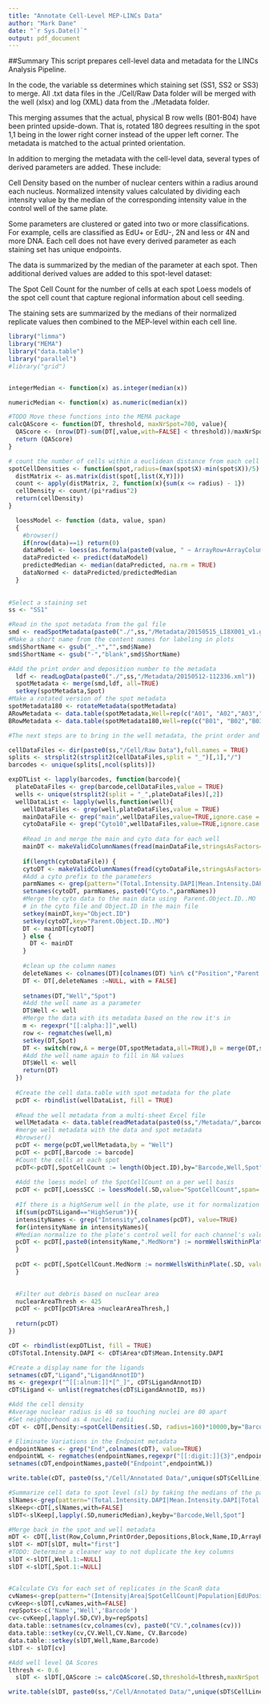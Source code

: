 ```yaml
---
title: "Annotate Cell-Level MEP-LINCs Data"
author: "Mark Dane"
date: "`r Sys.Date()`"
output: pdf_document
---
```

##Summary
This script prepares cell-level data and metadata for the LINCs Analysis Pipeline. 

In the code, the variable ss determines which staining set (SS1, SS2 or SS3) to merge. All .txt data files in the ./Cell/Raw Data folder will be merged
with the well (xlsx) and log (XML) data from the ./Metadata folder.

This merging assumes that the actual, physical B row wells (B01-B04) have been printed upside-down. That is, rotated 180 degrees resulting in the spot 1,1 being in the lower right corner instead of the upper left corner. The metadata is matched to the actual printed orientation.

In addition to merging the metadata with the cell-level data, several types of derived parameters are added. These include:

Cell Density based on the number of nuclear centers within a radius around each nucleus.
Normalized intensity values calculated by dividing each intensity value by the median of the corresponding intensity value in the control well of the same plate. 

Some parameters are clustered or gated into two or more classifications. For example, cells are classified as EdU+ or EdU-, 2N and less or 4N and more DNA.
Each cell does not have every derived parameter as each staining set has unique endpoints.

The data is summarized by the median of the parameter at each spot. Then additional derived values are added to this spot-level dataset:

The Spot Cell Count for the number of cells at each spot
Loess models of the spot cell count that capture regional information about cell seeding.

The staining sets are summarized by the medians of their normalized replicate values then combined to the MEP-level within each cell line.


```r
library("limma")
library("MEMA")
library("data.table")
library("parallel")
#library("grid")


integerMedian <- function(x) as.integer(median(x))

numericMedian <- function(x) as.numeric(median(x))

#TODO Move these functions into the MEMA package
calcQAScore <- function(DT, threshold, maxNrSpot=700, value){
  QAScore <- (nrow(DT)-sum(DT[,value,with=FALSE] < threshold))/maxNrSpot
  return (QAScore)
}

# count the number of cells within a euclidean distance from each cell
spotCellDensities <- function(spot,radius=(max(spot$X)-min(spot$X))/5) {
  distMatrix <- as.matrix(dist(spot[,list(X,Y)]))
  count <- apply(distMatrix, 2, function(x){sum(x <= radius) - 1})
  cellDensity <- count/(pi*radius^2)
  return(cellDensity)
}

  loessModel <- function (data, value, span) 
  {
    #browser()
    if(nrow(data)==1) return(0)
    dataModel <- loess(as.formula(paste0(value, " ~ ArrayRow+ArrayColumn")),data, span = span)
    dataPredicted <- predict(dataModel)
    predictedMedian <- median(dataPredicted, na.rm = TRUE)
    dataNormed <- dataPredicted/predictedMedian
  }
  
  
#Select a staining set
ss <- "SS1"

```


```r

#Read in the spot metadata from the gal file
smd <- readSpotMetadata(paste0("./",ss,"/Metadata/20150515_LI8X001_v1.gal"))
#Make a short name from the content names for labeling in plots
smd$ShortName <- gsub("_.*","",smd$Name)
smd$ShortName <- gsub("-","blank",smd$ShortName)

#Add the print order and deposition number to the metadata
  ldf <- readLogData(paste0("./",ss,"/Metadata/20150512-112336.xml"))
  spotMetadata <- merge(smd,ldf, all=TRUE)
  setkey(spotMetadata,Spot)
#Make a rotated version of the spot metadata
spotMetadata180 <- rotateMetadata(spotMetadata)
ARowMetadata <- data.table(spotMetadata,Well=rep(c("A01", "A02","A03","A04"),each=nrow(spotMetadata)))
BRowMetadata <- data.table(spotMetadata180,Well=rep(c("B01", "B02","B03","B04"),each=nrow(spotMetadata180)))

```


```r
#The next steps are to bring in the well metadata, the print order and the ScanR data

cellDataFiles <- dir(paste0(ss,"/Cell/Raw Data"),full.names = TRUE)
splits <- strsplit2(strsplit2(cellDataFiles,split = "_")[,1],"/")
barcodes <- unique(splits[,ncol(splits)])

expDTList <- lapply(barcodes, function(barcode){
  plateDataFiles <- grep(barcode,cellDataFiles,value = TRUE)
  wells <- unique(strsplit2(split = "_",plateDataFiles)[,2])
  wellDataList <- lapply(wells,function(well){
    wellDataFiles <- grep(well,plateDataFiles,value = TRUE)
    mainDataFile <- grep("main",wellDataFiles,value=TRUE,ignore.case = TRUE)
    cytoDataFile <- grep("Cyto10",wellDataFiles,value=TRUE,ignore.case = TRUE)
    
    #Read in and merge the main and cyto data for each well
    mainDT <- makeValidColumnNames(fread(mainDataFile,stringsAsFactors=FALSE))
    
    if(length(cytoDataFile)) {
    cytoDT <- makeValidColumnNames(fread(cytoDataFile,stringsAsFactors=FALSE))
    #Add a cyto prefix to the parameters
    parmNames <- grep(pattern="(Total.Intensity.DAPI|Mean.Intensity.DAPI|Total.Intensity.Alexa.488|Mean.Intensity.Alexa.488|Mean.Intensity.Alexa.555|Mean.Intensity.Alexa.647|Mean.Intensity.Alexa.555|Area)",x=names(cytoDT),value=TRUE)
    setnames(cytoDT, parmNames, paste0("Cyto.",parmNames))
    #Merge the cyto data to the main data using  Parent.Object.ID..MO
    # in the cyto file and Object.ID in the main file
    setkey(mainDT,key="Object.ID")
    setkey(cytoDT,key="Parent.Object.ID..MO")
    DT <- mainDT[cytoDT]
    } else {
      DT <- mainDT
    }
    
    #clean up the column names
    deleteNames <- colnames(DT)[colnames(DT) %in% c("Position","Parent.Object.ID..Well","Parent.Trace.ID","i.Object.ID","i.Parent.Trace.ID")]
    DT <- DT[,deleteNames :=NULL, with = FALSE]
    
    setnames(DT,"Well","Spot")
    #Add the well name as a parameter
    DT$Well <- well
    #Merge the data with its metadata based on the row it's in
    m <- regexpr("[[:alpha:]]",well)
    row <- regmatches(well,m)
    setkey(DT,Spot)
    DT <- switch(row,A = merge(DT,spotMetadata,all=TRUE),B = merge(DT,spotMetadata180,all=TRUE))
    #Add the well name again to fill in NA values
    DT$Well <- well
    return(DT)
  })
  
  #Create the cell data.table with spot metadata for the plate 
  pcDT <- rbindlist(wellDataList, fill = TRUE)
  
  #Read the well metadata from a multi-sheet Excel file
  wellMetadata <- data.table(readMetadata(paste0(ss,"/Metadata/",barcode,".xlsx")), key="Well")  
  #merge well metadata with the data and spot metadata
  #browser()
  pcDT <- merge(pcDT,wellMetadata,by = "Well")
  pcDT <- pcDT[,Barcode := barcode]
  #Count the cells at each spot
  pcDT<-pcDT[,SpotCellCount := length(Object.ID),by="Barcode,Well,Spot"]
 
  #Add the loess model of the SpotCellCount on a per well basis
  pcDT <- pcDT[,LoessSCC := loessModel(.SD,value="SpotCellCount",span=.1), by="Barcode,Well"]
  
  #If there is a highSerum well in the plate, use it for normalization
  if(sum(pcDT$Ligand=="HighSerum")){
  intensityNames <- grep("Intensity",colnames(pcDT), value=TRUE)
  for(intensityName in intensityNames){
  #Median normalize to the plate's control well for each channel's value
  pcDT <- pcDT[,paste0(intensityName,".MedNorm") := normWellsWithinPlate(.SD, value=intensityName, baseECM = ".*",baseGF = "HighSerum"), by="Barcode"]
  }
  
  pcDT <- pcDT[,SpotCellCount.MedNorm := normWellsWithinPlate(.SD, value="SpotCellCount", baseECM = ".*",baseGF = "HighSerum"), by="Barcode"]
  }

  
  #Filter out debris based on nuclear area
  nuclearAreaThresh <- 425
  pcDT <- pcDT[pcDT$Area >nuclearAreaThresh,]
  
  return(pcDT)
})

cDT <- rbindlist(expDTList, fill = TRUE)
cDT$Total.Intensity.DAPI <- cDT$Area*cDT$Mean.Intensity.DAPI

#Create a display name for the ligands
setnames(cDT,"Ligand","LigandAnnotID")
ms <- gregexpr("^[[:alnum:]]*[^_]", cDT$LigandAnnotID)
cDT$Ligand <- unlist(regmatches(cDT$LigandAnnotID, ms))

#Add the cell density
#Average nuclear radius is 40 so touching nuclei are 80 apart
#Set neighborhood as 4 nuclei radii
cDT <- cDT[,Density:=spotCellDensities(.SD, radius=160)*10000,by="Barcode,Well,Spot"]

# Eliminate Variations in the Endpoint metadata
endpointNames <- grep("End",colnames(cDT), value=TRUE)
endpointWL <- regmatches(endpointNames,regexpr("[[:digit:]]{3}",endpointNames))
setnames(cDT,endpointNames,paste0("Endpoint",endpointWL))

write.table(cDT, paste0(ss,"/Cell/Annotated Data/",unique(sDT$CellLine),"_",ss,"_","CellAnn.txt"), sep = "\t",row.names = FALSE, quote=FALSE)

#Summarize cell data to spot level (sl) by taking the medians of the parameters
slNames<-grep(pattern="(Total.Intensity.DAPI|Mean.Intensity.DAPI|Total.Intensity.Alexa.488|Mean.Intensity.Alexa.488|Mean.Intensity.Alexa.555|Mean.Intensity.Alexa.647|Mean.Intensity.Alexa.555|Area|SpotCellCount|EdUPositivePercent|Population488|Population555|Population647|Loess|Density|Z|Barcode|^Spot$|^Well$)",x=names(cDT),value=TRUE)
slKeep<-cDT[,slNames,with=FALSE]
slDT<-slKeep[,lapply(.SD,numericMedian),keyby="Barcode,Well,Spot"]

#Merge back in the spot and well metadata
mDT <- cDT[,list(Row,Column,PrintOrder,Depositions,Block,Name,ID,ArrayRow,ArrayColumn,Spot,ShortName,Well,CellLine,Ligand,LigandAnnotID,Endpoint488,Endpoint555,Endpoint647,WellIndex),keyby="Barcode,Well,Spot"]
slDT <- mDT[slDT, mult="first"]
#TODO: Determine a cleaner way to not duplicate the key columns
slDT <-slDT[,Well.1:=NULL]
slDT <-slDT[,Spot.1:=NULL]


#Calculate CVs for each set of replicates in the ScanR data
cvNames<-grep(pattern="(Intensity|Area|SpotCellCount|Population|EdUPositivePercent|Barcode|^Name$|^Well$)",x=names(slDT),value=TRUE)
cvKeep<-slDT[,cvNames,with=FALSE]
repSpots<-c('Name','Well','Barcode')
cv<-cvKeep[,lapply(.SD,CV),by=repSpots]
data.table::setnames(cv,colnames(cv), paste0("CV.",colnames(cv)))
data.table::setkey(cv,CV.Well,CV.Name, CV.Barcode)
data.table::setkey(slDT,Well,Name,Barcode)
slDT <- slDT[cv]

#Add well level QA Scores
lthresh <- 0.6
  slDT <- slDT[,QAScore := calcQAScore(.SD,threshold=lthresh,maxNrSpot = max(cDT$ArrayRow)*max(cDT$ArrayColumn),value="LoessSCC"),by="Barcode,Well"]

write.table(slDT, paste0(ss,"/Cell/Annotated Data/",unique(sDT$CellLine),"_",ss,"_","CellSpotAnn.txt"), sep = "\t",row.names = FALSE, quote=FALSE)


```

